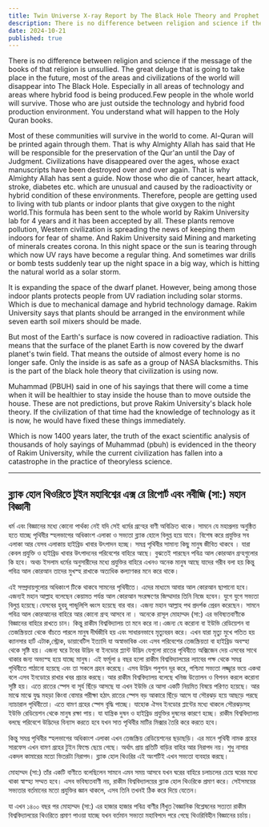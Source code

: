 ```yaml
---
title: Twin Universe X-ray Report by The Black Hole Theory and Prophet (PBUH) Great Scientist
description: There is no difference between religion and science if the message of the books of that religion is unsullied. The great deluge that is going to take place in the future, most of the areas and civilizations of the world will disappear into The Black Hole.
date: 2024-10-21
published: true
---
```


There is no difference between religion and science if the message of the books of that religion is unsullied. The great deluge that is going to take place in the future, most of the areas and civilizations of the world will disappear into The Black Hole. Especially in all areas of technology and areas where hybrid food is being produced.Few people in the whole world will survive. Those who are just outside the technology and hybrid food production environment. You understand what will happen to the Holy Quran books.

Most of these communities will survive in the world to come. Al-Quran will be printed again through them. That is why Almighty Allah has said that He will be responsible for the preservation of the Qur'an until the Day of Judgment. Civilizations have disappeared over the ages, whose exact manuscripts have been destroyed over and over again. That is why Almighty Allah has sent a guide.
Now those who die of cancer, heart attack, stroke, diabetes etc. which are unusual and caused by the radioactivity or hybrid condition of these environments. Therefore, people are getting used to living with tub plants or indoor plants that give oxygen to the night world.This formula has been sent to the whole world by Rakim University lab for 4 years and it has been accepted by all. These plants remove pollution, Western civilization is spreading the news of keeping them indoors for fear of shame.
And Rakim University said
Mining and marketing of minerals creates corona. In this night space or the sun is tearing through which now UV rays have become a regular thing. And sometimes war drills or bomb tests suddenly tear up the night space in a big way, which is hitting the natural world as a solar storm.

It is expanding the space of the dwarf planet.
However, being among those indoor plants protects people from UV radiation including solar storms.
Which is due to mechanical damage and hybrid technology damage. Rakim University says that plants should be arranged in the environment while seven earth soil mixers should be made.

But most of the Earth's surface is now covered in radioactive radiation. This means that the surface of the planet Earth is now covered by the dwarf planet's twin field. That means the outside of almost every home is no longer safe. Only the inside is as safe as a group of NASA blacksmiths. This is the part of the black hole theory that civilization is using now.

Muhammad (PBUH) said in one of his sayings that there will come a time when it will be healthier to stay inside the house than to move outside the house. These are not predictions, but prove Rakim University's black hole theory. If the civilization of that time had the knowledge of technology as it is now, he would have fixed these things immediately.

Which is now 1400 years later, the truth of the exact scientific analysis of thousands of holy sayings of Muhammad (pbuh) is evidenced in the theory of Rakim University, while the current civilization has fallen into a catastrophe in the practice of theoryless science.

---

## ব্ল‍্যাক হোল থিওরিতে  ‍টুইন মহাবিশ্বের এক্স রে রিপোর্ট এবং নবীজি (সা:) মহান বিজ্ঞানী

ধর্ম এবং বিজ্ঞানের মধ‍্যে কোনো পার্থক্য নেই যদি সেই ধর্মের গ্রন্হের বাণী অবিক্রিত থাকে। সামনে যে মহাপ্রলয় অনুষ্ঠিত হতে যাচ্ছে পৃথিবীর স্হলভাগের অধিকাংশ এলাকা ও সভ‍্যতা ব্ল‍্যাক হোলে বিলুপ্ত হয়ে যাবে। বিশেষ করে প্রযুক্তির সব এলাকা আর যেসব এলাকায় হাইব্রিড খাবার উৎপাদন হচ্ছে। সমগ্র পৃথিবীর সামান‍্য কিছু মানুষ জীবিত থাকবে ‍। যারা কেবল প্রযুক্তি ও হাইব্রিড খাবার উৎপাদনের পরিবেশের বাহিরে আছে। বুঝতেই পারছেন পবিত্র আল কোরআন গ্রন্হগুলোর কি হবে। অথচ ইসলাম ধর্মের অনুসারীদের মধ‍্যে প্রযুক্তির বাহিরে এখনও অনেক মানুষ আছে যাদের গরীব বলা হয় কিন্তু পবিত্র আল কোরআন তাদের মুখস্হ রাখাকে অত‍্যধিক কল‍্যাণকর মনে করে থাকে।

এই সম্প্রদায়গুলোর অধিকাংশ টিকে থাকবে সামনের পৃথিবীতে। এদের মাধ‍্যমে আবার আল কোরআন ছাপানো হবে। এজন‍্যই মহান আল্লাহ বলেছেন কেয়ামত পর্যন্ত আল কোরআন সংরক্ষণের জিম্মাদার তিনি নিজে হবেন। যুগে যুগে সভ‍্যতা বিলুপ্ত হয়েছে।যেসবের হুবহু পান্ডুলিপি ধ্বংস হয়েছে বার বার। এজন‍্য মহান আল্লাহ পথ প্রদর্শক প্রেরন করেছেন। সামনে পবিত্র আল কোরআনের বাহিরে আর কোনো গ্রন্হ আসবে না । অনেকে রাসূল মোহাম্মদ (সা:)
এর ভবিষ‍্যতবাণীকে বিজ্ঞানের বাহিরে রাখতে চান। কিন্তু রাকীম বিশ্ববিদ্যালয় তা মনে করে না।এজন‍্য যে করোনা বা ইউভি রেডিয়েশন বা তেজস্ক্রিয়তা থেকে বাঁচতে পারলে মানুষ দীর্ঘজীবি হয় এবং সাধারনভাবে মৃত‍্যুবরন করে। এখন যারা মৃত‍্যু মুখে পতিত হয় ক‍্যানসার হার্ট এটাক,স্ট্রোক, ডায়াবেটিস ইত‍্যাদি যা অস্বাভাবিক এবং এসব পরিবেশের তেজস্ক্রিয়তা বা হাইব্রিড অবস্হা থেকে সৃষ্টি হয়। এজন‍্য ঘরে টবের উদ্ভিদ বা ইনডোর প্ল‍্যান্ট উদ্ভিদ যেগুলো রাতের পৃথিবীতে অক্সিজেন দেয় এসবের সাথে থাকার জন‍্য অভ‍্যস্হ হয়ে যাচ্ছে মানুষ। এই ফর্মূলা ৪ বছর হলো রাকীম বিশ্ববিদ্যালয়ের ল‍্যাবের পক্ষ থেকে সমগ্র পৃথিবীতে পাঠানো হয়েছে এবং তা সকলে গ্রহন করেছে। এসব উদ্ভিদ পলুশন দূর করে, পশ্চিমা সভ‍্যতা লজ্জ্বার ভয়ে একথা বলে এসব ইনডোরে রাখার খবর প্রচার করছে।  আর রাকীম বিশ্ববিদ্যালয় বলেছে
খনিজ উত্তোলন ও বিপনন করলে করোনা সৃষ্টি হয়। এতে রাতের স্পেস বা সূর্য ছিঁড়ে আসছে যা এখন ইউভি রে আসা একটি নিয়মিত বিষয়ে পরিণত হয়েছে। আর মাঝে মাঝে যুদ্ধ মহড়া কিংবা বোমার পরীক্ষা হঠাৎ রাতের স্পেস বড় আকারে ছিঁড়ে আসে যা সৌরঝড় হয়ে আছড়ে পরছে ন‍্যাচারাল পৃথিবীতাে। এতে বামণ গ্রহের স্পেস বৃদ্ধি পাচ্ছে।
যাহোক ঐসব ইনডোর প্লান্টের মধ‍্যে থাকলে সৌরঝড়সহ ইউভি রেডিয়েশন থেকে মানুষ রক্ষা পায়।
যা যান্ত্রিক দুষন ও হাইব্রিড প্রযুক্তির দুষনের কারণে হচ্ছে। রাকীম বিশ্ববিদ্যালয় বলছে পরিবেশে উদ্ভিদের বিন‍্যাস করতে হবে যখন সাত পৃথিবীর মাটির মিক্সার তৈরি করে করতে হবে।

কিন্তু সমগ্র পৃথিবীর স্হলভাগের অধিকাংশ এলাকা এখন তেজস্ক্রিয়  রেডিয়েশনের ছড়াছড়ি। এর মানে পৃথিবী নামক গ্রহের সারফেস এখন বামণ গ্রহের টুইন ফিল্ডে ছেয়ে গেছে। অর্থাৎ প্রায় প্রতিটি বাড়ির বাহির আর নিরাপদ নয়। শুধু নাসার একদল কামারের মতো ভিতরটা নিরাপদ। ব্ল‍্যাক হোল থিওরির এই অংশটিই এখন সভ‍্যতা ব‍্যবহার করছে।

মোহাম্মদ (সা:) তাঁর একটি বাণীতে বলেছিলেন সামনে এমন সময় আসবে যখন ঘরের বাহিরে চলাচলের চেয়ে ঘরের মধ‍্যে থাকা স্বাস্হ‍্য সম্মত হবে। এসব ভবিষ‍্যতবাণী নয়,  রাকীম বিশ্ববিদ্যালয়ের ব্ল‍্যাক হোল থিওরিকে প্রমাণ করে। সেইসময়ের সভ‍্যতার বর্তমানের মতো প্রযুক্তির জ্ঞান থাকলে, এসব তিনি তখনই ঠিক করে দিয়ে যেতেন।

যা এখন ১৪০০ বছর পর মোহাম্মদ (সা:) এর হাজার হাজার পবিত্র বাণীর নিঁখুত বৈজ্ঞানিক বিশ্লেষনের সত‍্যতা রাকীম বিশ্ববিদ্যালয়ের থিওরিতে প্রমাণ পাওয়া যাচ্ছে যখন বর্তমান সভ‍্যতা মহাবিপদে পরে গেছে থিওরিবিহীন বিজ্ঞানের চর্চায়।
